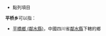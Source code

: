 * 點列項目
'''平桥乡'''可以指：
{{PRC admin/disambig|34/15/03/204/000|51/01/21/203/000|51/13/21/211/000}}
* [[平橋鄉_(鄰水縣)|平橋鄉 (鄰水縣)]]，中國四川省[[鄰水縣|鄰水縣]]下轄的鄉
{{disambig|cat=三字中国乡名消歧义}}